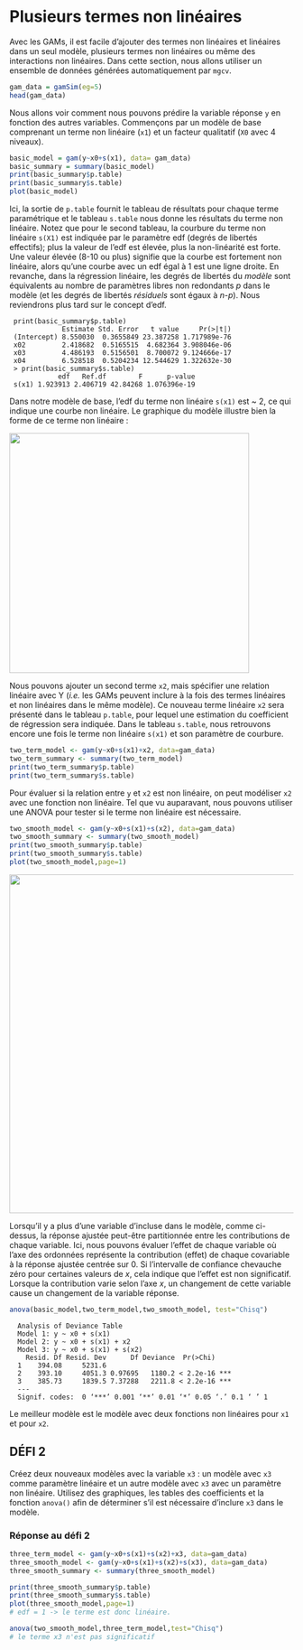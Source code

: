 # Plusieurs termes non linéaires

Avec les GAMs, il est facile d'ajouter des termes non linéaires et
linéaires dans un seul modèle, plusieurs termes non linéaires ou même
des interactions non linéaires. Dans cette section, nous allons utiliser
un ensemble de données générées automatiquement par `mgcv`.

```r
gam_data = gamSim(eg=5)
head(gam_data) 
```

Nous allons voir comment nous pouvons prédire la variable réponse `y` en
fonction des autres variables. Commençons par un modèle de base
comprenant un terme non linéaire (`x1`) et un facteur qualitatif (`X0` avec
4 niveaux).

```r
basic_model = gam(y~x0+s(x1), data= gam_data)
basic_summary = summary(basic_model)
print(basic_summary$p.table)
print(basic_summary$s.table)
plot(basic_model)
```

Ici, la sortie de `p.table` fournit le tableau de résultats pour chaque
terme paramétrique et le tableau `s.table` nous donne les résultats du
terme non linéaire. Notez que pour le second tableau, la courbure du
terme non linéaire `s(X1)` est indiquée par le paramètre edf (degrés de
libertés effectifs); plus la valeur de l'edf est élevée, plus la
non-linéarité est forte. Une valeur élevée (8-10 ou plus) signifie que
la courbe est fortement non linéaire, alors qu'une courbe avec un edf
égal à 1 est une ligne droite. En revanche, dans la régression linéaire,
les degrés de libertés du *modèle* sont équivalents au nombre de
paramètres libres non redondants *p* dans le modèle (et les degrés de
libertés *résiduels* sont égaux à *n-p*). Nous reviendrons plus tard sur
le concept d'edf.

     print(basic_summary$p.table)
                 Estimate Std. Error   t value     Pr(>|t|)
     (Intercept) 8.550030  0.3655849 23.387258 1.717989e-76
     x02         2.418682  0.5165515  4.682364 3.908046e-06
     x03         4.486193  0.5156501  8.700072 9.124666e-17
     x04         6.528518  0.5204234 12.544629 1.322632e-30
     > print(basic_summary$s.table)
                edf   Ref.df        F      p-value
     s(x1) 1.923913 2.406719 42.84268 1.076396e-19

Dans notre modèle de base, l'edf du terme non linéaire `s(x1)` est \~ 2,
ce qui indique une courbe non linéaire. Le graphique du modèle illustre
bien la forme de ce terme non linéaire :

![](images//graphic2.2.jpg){width="425"}

Nous pouvons ajouter un second terme `x2`, mais spécifier une relation
linéaire avec Y (*i.e.* les GAMs peuvent inclure à la fois des termes
linéaires et non linéaires dans le même modèle). Ce nouveau terme
linéaire `x2` sera présenté dans le tableau `p.table`, pour lequel une
estimation du coefficient de régression sera indiquée. Dans le tableau
`s.table`, nous retrouvons encore une fois le terme non linéaire `s(x1)`
et son paramètre de courbure.

```r
two_term_model <- gam(y~x0+s(x1)+x2, data=gam_data)
two_term_summary <- summary(two_term_model)
print(two_term_summary$p.table)
print(two_term_summary$s.table)
```

Pour évaluer si la relation entre `y` et `x2` est non linéaire, on peut
modéliser `x2` avec une fonction non linéaire. Tel que vu auparavant, nous
pouvons utiliser une ANOVA pour tester si le terme non linéaire est
nécessaire.

```r
two_smooth_model <- gam(y~x0+s(x1)+s(x2), data=gam_data)
two_smooth_summary <- summary(two_smooth_model)
print(two_smooth_summary$p.table)
print(two_smooth_summary$s.table)
plot(two_smooth_model,page=1)
```

![](images//graphic2.4.jpg){width="600"}

Lorsqu'il y a plus d'une variable d'incluse dans le modèle, comme
ci-dessus, la réponse ajustée peut-être partitionnée entre les
contributions de chaque variable. Ici, nous pouvons évaluer l'effet de
chaque variable où l'axe des ordonnées représente la contribution
(effet) de chaque covariable à la réponse ajustée centrée sur 0. Si
l'intervalle de confiance chevauche zéro pour certaines valeurs de *x*,
cela indique que l'effet est non significatif. Lorsque la contribution
varie selon l'axe *x*, un changement de cette variable cause un
changement de la variable réponse.

```r
anova(basic_model,two_term_model,two_smooth_model, test="Chisq")
```

      Analysis of Deviance Table
      Model 1: y ~ x0 + s(x1)
      Model 2: y ~ x0 + s(x1) + x2
      Model 3: y ~ x0 + s(x1) + s(x2)
        Resid. Df Resid. Dev      Df Deviance  Pr(>Chi)    
      1    394.08     5231.6                               
      2    393.10     4051.3 0.97695   1180.2 < 2.2e-16 ***
      3    385.73     1839.5 7.37288   2211.8 < 2.2e-16 ***
      ---
      Signif. codes:  0 ‘***’ 0.001 ‘**’ 0.01 ‘*’ 0.05 ‘.’ 0.1 ‘ ’ 1

Le meilleur modèle est le modèle avec deux fonctions non linéaires pour
`x1` et pour `x2`.

## DÉFI 2

Créez deux nouveaux modèles avec la variable `x3` : un modèle avec `x3`
comme paramètre linéaire et un autre modèle avec `x3` avec un paramètre
non linéaire. Utilisez des graphiques, les tables des coefficients et la
fonction `anova()` afin de déterminer s'il est nécessaire d'inclure `x3`
dans le modèle.

### Réponse au défi 2

```r
three_term_model <- gam(y~x0+s(x1)+s(x2)+x3, data=gam_data)
three_smooth_model <- gam(y~x0+s(x1)+s(x2)+s(x3), data=gam_data)
three_smooth_summary <- summary(three_smooth_model)

print(three_smooth_summary$p.table)
print(three_smooth_summary$s.table)
plot(three_smooth_model,page=1)
# edf = 1 -> le terme est donc linéaire.

anova(two_smooth_model,three_term_model,test="Chisq")
# le terme x3 n'est pas significatif
```
